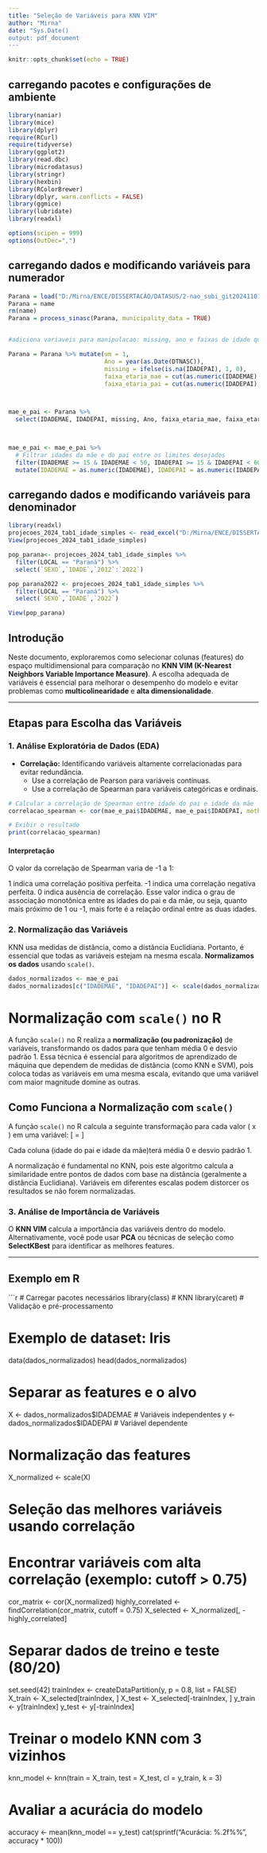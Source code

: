 ---
title: "Seleção de Variáveis para KNN VIM"
author: "Mirna"
date: "Sys.Date()
output: pdf_document
---

```{r setup, include=FALSE}
knitr::opts_chunk$set(echo = TRUE)
```


## carregando pacotes e configurações de ambiente

```{r, warning=FALSE}
library(naniar)
library(mice)
library(dplyr)
require(RCurl)
require(tidyverse)
library(ggplot2)
library(read.dbc)
library(microdatasus)
library(stringr)
library(hexbin)
library(RColorBrewer)
library(dplyr, warn.conflicts = FALSE)
library(ggmice)
library(lubridate)
library(readxl)

options(scipen = 999)
options(OutDec=",")


```



## carregando dados e modificando variáveis para numerador

```{r}

Parana = load("D:/Mirna/ENCE/DISSERTACÃO/DATASUS/2-nao_subi_git20241101/dados_2012-2022/ufs/PR.Rdata")
Parana = name
rm(name)
Parana = process_sinasc(Parana, municipality_data = TRUE)


#adiciona variaveis para manipulacao: missing, ano e faixas de idade quinquenais

Parana = Parana %>% mutate(um = 1,
                           Ano = year(as.Date(DTNASC)),
                           missing = ifelse(is.na(IDADEPAI), 1, 0),
                           faixa_etaria_mae = cut(as.numeric(IDADEMAE), breaks = seq(15, 50, by = 5)),
                           faixa_etaria_pai = cut(as.numeric(IDADEPAI), breaks = seq(15, 50, by = 5)))



mae_e_pai <- Parana %>%
  select(IDADEMAE, IDADEPAI, missing, Ano, faixa_etaria_mae, faixa_etaria_pai)



mae_e_pai <- mae_e_pai %>%
  # Filtrar idades da mãe e do pai entre os limites desejados
  filter(IDADEMAE >= 15 & IDADEMAE < 50, IDADEPAI >= 15 & IDADEPAI < 60) %>% 
  mutate(IDADEMAE = as.numeric(IDADEMAE), IDADEPAI = as.numeric(IDADEPAI))

```

## carregando dados e modificando variáveis para denominador

```{r}

library(readxl)
projecoes_2024_tab1_idade_simples <- read_excel("D:/Mirna/ENCE/DISSERTACÃO/DATASUS/1-Fecundidade_masculina20241101/projecoes_2024/projecoes_2024_tab1_idade_simples.xlsx", skip = 5)
View(projecoes_2024_tab1_idade_simples)

pop_parana<- projecoes_2024_tab1_idade_simples %>%
  filter(LOCAL == "Paraná") %>% 
  select(`SEXO`,`IDADE`,`2012`:`2022`)

pop_parana2022 <- projecoes_2024_tab1_idade_simples %>%
  filter(LOCAL == "Paraná") %>%
  select(`SEXO`,`IDADE`,`2022`)

View(pop_parana)

```


## Introdução

Neste documento, exploraremos como selecionar colunas (features) do espaço multidimensional para comparação no **KNN VIM (K-Nearest Neighbors Variable Importance Measure)**. A escolha adequada de variáveis é essencial para melhorar o desempenho do modelo e evitar problemas como **multicolinearidade** e **alta dimensionalidade**.

---

## Etapas para Escolha das Variáveis

### 1. Análise Exploratória de Dados (EDA)

- **Correlação:** Identificando variáveis altamente correlacionadas para evitar redundância.
    - Use a correlação de Pearson para variáveis contínuas.
    - Use a correlação de Spearman para variáveis categóricas e ordinais.
    
```{r}
# Calcular a correlação de Spearman entre idade do pai e idade da mãe
correlacao_spearman <- cor(mae_e_pai$IDADEMAE, mae_e_pai$IDADEPAI, method = "spearman")

# Exibir o resultado
print(correlacao_spearman)

```

#### Interpretação
O valor da correlação de Spearman varia de -1 a 1:

1 indica uma correlação positiva perfeita.
-1 indica uma correlação negativa perfeita.
0 indica ausência de correlação.
Esse valor indica o grau de associação monotônica entre as idades do pai e da mãe, ou seja, quanto mais próximo de 1 ou -1, mais forte é a relação ordinal entre as duas idades.

### 2. Normalização das Variáveis

KNN usa medidas de distância, como a distância Euclidiana. Portanto, é essencial que todas as variáveis estejam na mesma escala. **Normalizamos os dados** usando `scale()`.

```{r}
dados_normalizados <- mae_e_pai
dados_normalizados[c("IDADEMAE", "IDADEPAI")] <- scale(dados_normalizados[c("IDADEMAE", "IDADEPAI")])

```
# Normalização com `scale()` no R

A função `scale()` no R realiza a **normalização (ou padronização)** de variáveis, transformando os dados para que tenham média 0 e desvio padrão 1. Essa técnica é essencial para algoritmos de aprendizado de máquina que dependem de medidas de distância (como KNN e SVM), pois coloca todas as variáveis em uma mesma escala, evitando que uma variável com maior magnitude domine as outras.

## Como Funciona a Normalização com `scale()`

A função `scale()` no R calcula a seguinte transformação para cada valor \( x \) em uma variável:
\[
\text{valor normalizado} = \frac{x - \text{média}}{\text{desvio padrão}}
\]

Cada coluna (idade do pai e idade da mãe)terá média 0 e desvio padrão 1.



A normalização é fundamental no KNN, pois este algoritmo calcula a similaridade entre pontos de dados com base na distância (geralmente a distância Euclidiana). Variáveis em diferentes escalas podem distorcer os resultados se não forem normalizadas.

### 3. Análise de Importância de Variáveis

O **KNN VIM** calcula a importância das variáveis dentro do modelo. Alternativamente, você pode usar **PCA** ou técnicas de seleção como **SelectKBest** para identificar as melhores features.


---

## Exemplo em R

```{r, message=FALSE, warning=FALSE}
# Carregar pacotes necessários
library(class)  # KNN
library(caret)  # Validação e pré-processamento
 
# Exemplo de dataset: Iris
data(dados_normalizados)
head(dados_normalizados)

# Separar as features e o alvo
X <- dados_normalizados$IDADEMAE  # Variáveis independentes
y <- dados_normalizados$IDADEPAI  # Variável dependente

# Normalização das features
X_normalized <- scale(X)

# Seleção das melhores variáveis usando correlação
# Encontrar variáveis com alta correlação (exemplo: cutoff > 0.75)
cor_matrix <- cor(X_normalized)
highly_correlated <- findCorrelation(cor_matrix, cutoff = 0.75)
X_selected <- X_normalized[, -highly_correlated]

# Separar dados de treino e teste (80/20)
set.seed(42)
trainIndex <- createDataPartition(y, p = 0.8, list = FALSE)
X_train <- X_selected[trainIndex, ]
X_test <- X_selected[-trainIndex, ]
y_train <- y[trainIndex]
y_test <- y[-trainIndex]

# Treinar o modelo KNN com 3 vizinhos
knn_model <- knn(train = X_train, test = X_test, cl = y_train, k = 3)

# Avaliar a acurácia do modelo
accuracy <- mean(knn_model == y_test)
cat(sprintf("Acurácia: %.2f%%\n", accuracy * 100))
